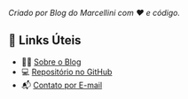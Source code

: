 :::{.callout-note}
*Criado por Blog do Marcellini com ❤️ e código.*
:::

## 🔗 Links Úteis

- 🧑‍🏫 [Sobre o Blog](../../posts/pessoal/sobre-o-blog.qmd)
- 💻 [Repositório no GitHub](https://github.com/marcellini-celso/blog-marcellini-V2)
- 📬 [Contato por E-mail](mailto:prof.marcellini@gmail.com)

